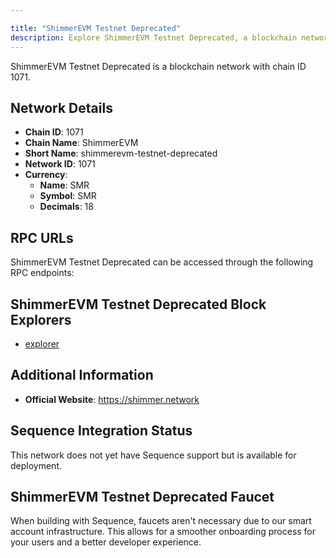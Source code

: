 ```yaml
---

title: "ShimmerEVM Testnet Deprecated"
description: Explore ShimmerEVM Testnet Deprecated, a blockchain network with chain ID 1071. Learn about its native currency, SMR, and how to interact with the network.
---
```




ShimmerEVM Testnet Deprecated is a blockchain network with chain ID 1071.

## Network Details

- **Chain ID**: 1071
- **Chain Name**: ShimmerEVM
- **Short Name**: shimmerevm-testnet-deprecated
- **Network ID**: 1071
- **Currency**: 
  - **Name**: SMR
  - **Symbol**: SMR
  - **Decimals**: 18

## RPC URLs

ShimmerEVM Testnet Deprecated can be accessed through the following RPC endpoints:



## ShimmerEVM Testnet Deprecated Block Explorers

- [explorer](https://explorer.evm.testnet.shimmer.network)

## Additional Information

- **Official Website**: https://shimmer.network

## Sequence Integration Status

This network does not yet have Sequence support but is available for deployment.

## ShimmerEVM Testnet Deprecated Faucet

When building with Sequence, faucets aren't necessary due to our smart account infrastructure. This allows for a smoother onboarding process for your users and a better developer experience.
